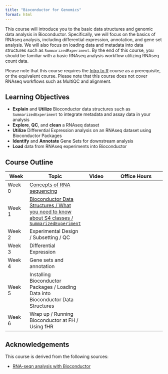 ```yaml
---
title: "Bioconductor for Genomics"
format: html
---
```


This course will introduce you to the basic data structures and genomic data analysis in Bioconductor. Specifically, we will focus on the basics of RNAseq analysis, including differential expression, annotation, and gene set analysis. We will also focus on loading data and metadata into data structures such as `SummarizedExperiment`. By the end of this course, you should be familiar with a basic RNAseq analysis workflow utilizing RNAseq count data. 

Please note that this course requires the [Intro to R](https://hutchdatascience.org/Intro_to_R) course as a prerequisite, or the equivalent course. Please note that this course does not cover RNAseq workflows such as MultiQC and alignment. 

## Learning Objectives

- **Explain** and **Utilize** Bioconductor data structures such as `SummarizedExperiment` to integrate metadata and assay data in your analysis
- **Explore**, **QC**, and **clean** a RNAseq dataset
- **Utilize** Differential Expression analysis on an RNAseq dataset using Bioconductor Packages
- **Identify** and **Annotate** Gene Sets for downstream analysis
- **Load** data from RNAseq experiments into Bioconductor

## Course Outline

|Week|Topic|Video|Office Hours|
|----|-----|-----|------------|
|Week 0| [Concepts of RNA sequencing](00_concepts.html) | | |
|Week 1| [Bioconductor Data Structures / What you need to know about S4 classes / `SummarizedExperiment`](01_introduction.html)| | |
|Week 2| Experimental Design / Subsetting / QC| | |
|Week 3| Differential Expression | | |
|Week 4| Gene sets and annotation| | |
|Week 5| Installing Bioconductor Packages / Loading Data into Bioconductor Data Structures| | |
|Week 6| Wrap up / Running Bioconductor at FH / Using fHR| | |

## Acknowledgements

This course is derived from the following sources:

- [RNA-seqn analysis with Bioconductor](https://github.com/carpentries-incubator/bioc-rnaseq/tree/main)